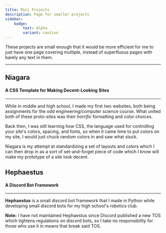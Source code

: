 ```yaml
---
title: Mini Projects
description: Page for smaller projects
sidebar:
    badge:
        text: Alpha
        variant: caution
---
```


These projects are small enough that it would be more efficient for me to just have one page covering multiple, instead of superfluous pages with barely any text in them.

---

## Niagara
#### A CSS Template for Making Decent-Looking Sites
---
<LinkCard title="Github Repo" target="_blank" href="https://github.com/MoonriseSunset/Niagara" description="Niagara Github Repository"/>

While in middle and high school, I made my first two websites, both being assignments for the odd engineering/computer science course. What united both of these proto-sites was their *horrific* formatting and color choices. 

Back then, I was still learning how CSS, the language used for controlling your site's colors, spacing, and fonts, so when it came time to put colors on my site, I would just chuck random colors in and saw what stuck.

Niagara is my attempt at standardizing a set of layouts and colors which I can then drop in as a sort of set-and-forget piece of code which I know will make my prototype of a site look decent.

## Hephaestus
#### A Discord Bot Framework
---
<LinkCard title="Github Repo" target="_blank" href="https://github.com/MoonriseSunset/" description="Hephaestus Github Repository"/>

**Hephaestus** is a small discord bot framework that I made in Python while developing small discord bots for my high school's robotics club. 

**Note:** I have not maintained Hephaestus since Discord published a new TOS which tightens regulations on discord bots, so I take no responsibility for those who use it in means that break said TOS. 
